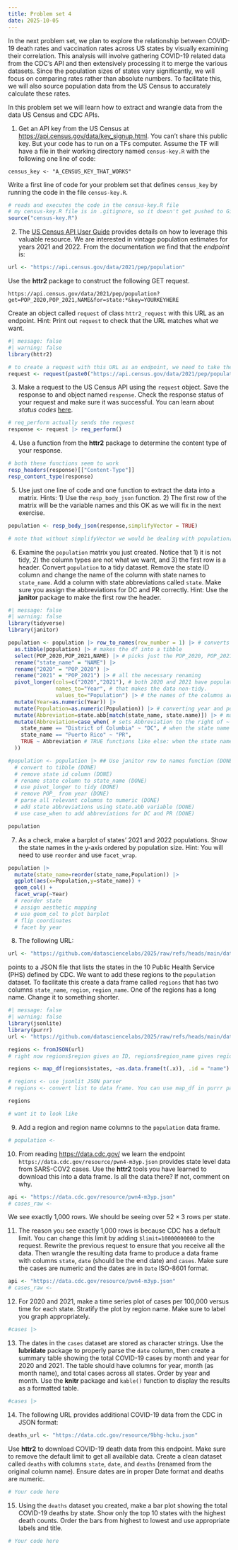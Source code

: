 ```yaml
---
title: Problem set 4
date: 2025-10-05
---
```


In the next problem set, we plan to explore the relationship between COVID-19 death rates and vaccination rates across US states by visually examining their correlation. This analysis will involve gathering COVID-19 related data from the CDC's API and then extensively processing it to merge the various datasets. Since the population sizes of states vary significantly, we will focus on comparing rates rather than absolute numbers. To facilitate this, we will also source population data from the US Census to accurately calculate these rates. 

In this problem set we will learn how to extract and wrangle data from the data US Census and CDC APIs.

1. Get an API key from the US Census at <https://api.census.gov/data/key_signup.html>. You can't share this public key. But your code has to run on a TFs computer. Assume the TF will have a file in their working directory named `census-key.R` with the following one line of code:

```
census_key <- "A_CENSUS_KEY_THAT_WORKS"
```

Write a first line of code for your problem set that defines `census_key` by running the code in the file `census-key.R`.

```r
# reads and executes the code in the census-key.R file
# my census-key.R file is in .gitignore, so it doesn't get pushed to GitHub
source("census-key.R")
```

2. The [US Census API User Guide](https://www.census.gov/content/dam/Census/data/developers/api-user-guide/api-user-guide.pdf)
provides details on how to leverage this valuable resource. We are interested in vintage population estimates for years 2021 and 2022. From the documentation we find that the _endpoint_ is:


```r
url <- "https://api.census.gov/data/2021/pep/population"
```

Use the **httr2** package to construct the following GET request.

```
https://api.census.gov/data/2021/pep/population?get=POP_2020,POP_2021,NAME&for=state:*&key=YOURKEYHERE
```

Create an object called `request` of class `httr2_request` with this URL as an endpoint.
Hint: Print out `request` to check that the URL matches what we want.

```r
#| message: false
#| warning: false
library(httr2)

# to create a request with this URL as an endpoint, we need to take the part before "YOURKEYHERE" and paste it together with census_key
request <- request(paste0("https://api.census.gov/data/2021/pep/population?get=POP_2020,POP_2021,NAME&for=state:*&key=",census_key))
```

3. Make a request to the US Census API using the `request` object. Save the response to and object named `response`. Check the response status of your request and make sure it was successful. You can learn about _status codes_ [here](https://en.wikipedia.org/wiki/List_of_HTTP_status_codes).


```r
# req_perform actually sends the request 
response <- request |> req_perform()
```

4. Use a function from the **httr2** package to determine the content type of your response.

```r
# both these functions seem to work
resp_headers(response)[["Content-Type"]]
resp_content_type(response)
```

5. Use just one line of code and one function to extract the data into a matrix. 
Hints: 1) Use the `resp_body_json` function. 2) The first row of the matrix will be the variable names and this OK as we will fix in the next exercise.

```r
population <- resp_body_json(response,simplifyVector = TRUE)

# note that without simplifyVector we would be dealing with population[[x]][y] instead of population[x,y]
```

6. Examine the `population` matrix you just created. Notice that 1) it is not tidy, 2) the column types are not what we want, and 3) the first row is a header. Convert `population` to a tidy dataset. Remove the state ID column and change the name of the column with state names to `state_name`. Add a column with state abbreviations called `state`. Make sure you assign the abbreviations for DC and PR correctly. Hint: Use the **janitor** package to make the first row the header. 

```r
#| message: false
#| warning: false
library(tidyverse)
library(janitor)

population <- population |> row_to_names(row_number = 1) |> # converts first row into headers
  as.tibble(population) |> # makes the df into a tibble
  select(POP_2020,POP_2021,NAME) |> # picks just the POP_2020, POP_2021, NAME columns
  rename("state_name" = "NAME") |>
  rename("2020" = "POP_2020") |>
  rename("2021" = "POP_2021") |> # all the necessary renaming
  pivot_longer(cols=c("2020","2021"), # both 2020 and 2021 have populations in those columns
               names_to="Year", # that makes the data non-tidy. 
               values_to="Population") |> # the names of the columns are years; the values of the columns are populations
  mutate(Year=as.numeric(Year)) |>
  mutate(Population=as.numeric(Population)) |> # converting year and population into numerics
  mutate(Abbreviation=state.abb[match(state_name, state.name)]) |> # match(state_name, state.name) returns a vector of ids. first element of state_name is oklahoma; that's the 36th element in state.name, so first element of the match is 36. then state.abb and state.name are in the same order, so it works out
  mutate(Abbreviation=case_when( # sets Abbreviation to the right of ~ when the condition on the left holds
    state_name == "District of Columbia" ~ "DC", # when the state name is District of Columbia, set abbreviation to "DC"
    state_name == "Puerto Rico" ~ "PR",
    TRUE ~ Abbreviation # TRUE functions like else: when the state name is not District of Columbia or Puerto Rico, set abbreviation to itself 
  ))

#population <- population |> ## Use janitor row to names function (DONE)
  # convert to tibble (DONE)
  # remove state id column (DONE)
  # rename state column to state_name (DONE)
  # use pivot_longer to tidy (DONE)
  # remove POP_ from year (DONE)
  # parse all relevant columns to numeric (DONE)
  # add state abbreviations using state.abb variable (DONE)
  # use case_when to add abbreviations for DC and PR (DONE)
```

```r
population
```

7. As a check, make a barplot of states' 2021 and 2022 populations. Show the state names in the y-axis ordered by population size.  Hint: You will need to use `reorder` and use `facet_wrap`.

```r
population |> 
  mutate(state_name=reorder(state_name,Population)) |>
  ggplot(aes(x=Population,y=state_name)) +
  geom_col() + 
  facet_wrap(~Year)
  # reorder state
  # assign aesthetic mapping
  # use geom_col to plot barplot
  # flip coordinates
  # facet by year
```


8. The following URL:

```r
url <- "https://github.com/datasciencelabs/2025/raw/refs/heads/main/data/regions.json"
```

points to a JSON file that lists the states in the 10 Public Health Service (PHS) defined by CDC. We want to add these regions to the `population` dataset. To facilitate this create a data frame called `regions` that has two columns `state_name`, `region`, `region_name`. One of the regions has a long name. Change it to something shorter.

```r
#| message: false
#| warning: false
library(jsonlite)
library(purrr)
url <- "https://github.com/datasciencelabs/2025/raw/refs/heads/main/data/regions.json"

regions <- fromJSON(url)
# right now regions$region gives an ID, regions$region_name gives region name, and regions$states gives a list of states

regions <- map_df(regions$states, ~as.data.frame(t(.x)), .id = "name")

# regions <- use jsonlit JSON parser 
# regions <- convert list to data frame. You can use map_df in purrr package 
```

```r
regions

# want it to look like
```

9. Add a region and region name columns to the `population` data frame.

```r
# population <- 
```


10. From reading <https://data.cdc.gov/> we learn the endpoint `https://data.cdc.gov/resource/pwn4-m3yp.json` provides state level data from SARS-COV2 cases. Use the **httr2** tools you have learned to download this into a data frame. Is all the data there? If not, comment on why.


```r
api <- "https://data.cdc.gov/resource/pwn4-m3yp.json"
# cases_raw <- 
```

We see exactly 1,000 rows. We should be seeing over $52 \times 3$ rows per state.

11. The reason you see exactly 1,000 rows is because CDC has a default limit. You can change this limit by adding `$limit=10000000000` to the request. Rewrite the previous request to ensure that you receive all the data. Then wrangle the resulting data frame to produce a data frame with columns `state`, `date` (should be the end date) and `cases`. Make sure the cases are numeric and the dates are in `Date` ISO-8601 format.

```r
api <- "https://data.cdc.gov/resource/pwn4-m3yp.json"
# cases_raw <- 
```


12. For 2020 and 2021, make a time series plot of cases per 100,000 versus time for each state. Stratify the plot by region name. Make sure to label you graph appropriately. 

```r
#cases |> 
```

13. The dates in the `cases` dataset are stored as character strings. Use the **lubridate** package to properly parse the `date` column, then create a summary table showing the total COVID-19 cases by month and year for 2020 and 2021. The table should have columns for year, month (as month name), and total cases across all states. Order by year and month. Use the **knitr** package and `kable()` function to display the results as a formatted table.

```r
#cases |> 
```

14. The following URL provides additional COVID-19 data from the CDC in JSON format:

```r
deaths_url <- "https://data.cdc.gov/resource/9bhg-hcku.json"
```

Use **httr2** to download COVID-19 death data from this endpoint. Make sure to remove the default limit to get all available data. Create a clean dataset called `deaths` with columns `state`, `date`, and `deaths` (renamed from the original column name). Ensure dates are in proper Date format and deaths are numeric.


```r
# Your code here
```

15. Using the `deaths` dataset you created, make a bar plot showing the total COVID-19 deaths by state. Show only the top 10 states with the highest death counts. Order the bars from highest to lowest and use appropriate labels and title.

```r
# Your code here
```